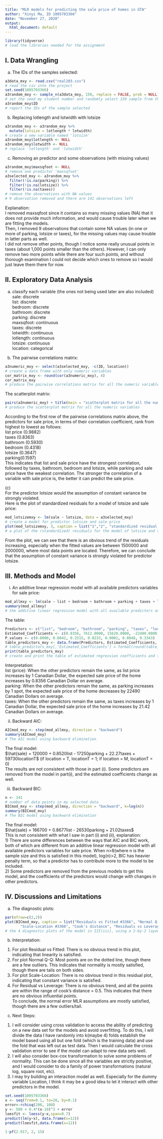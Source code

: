 ```yaml
---
title: "MLR models for predicting the sale price of homes in GTA"
author: "Xinyi Ma, ID 1005703366"
date: "November 27, 2020"
output: 
  html_document: default
---
```


```r
library(tidyverse)
# load the libraries needed for the assignment
```


## I. Data Wrangling
(a) The IDs of the samples selected:
```r
a3data_mxy <- read.csv("real203.csv")
# read the csv into the project
set.seed(1005703366)
a3random_mxy <- sample_n(a3data_mxy, 150, replace = FALSE, prob = NULL)
# set the seed my student number and randomly select 150 sample from the original data set
a3random_mxy$ID
# report the IDs of the sample selected
```

(b) Replacing lotlength and lotwidth with lotsize\
```r
a3random_mxy <- a3random_mxy %>%
  mutate(lotsize = lotlength * lotwidth)
# create a new variable named 'lotsize'
a3random_mxy$lotlength <- NULL
a3random_mxy$lotwidth <- NULL
# replace 'lotlength' and 'lotwidth'
```

(c) Removing an predictor and some observations (with missing values)\
```r
a3random_mxy$maxsqfoot <- NULL
# remove one predictor 'maxsqfoot'
a3selected_mxy <- a3random_mxy %>%
  filter(!is.na(parking)) %>%
  filter(!is.na(lotsize)) %>%
  filter(!is.na(taxes))
# remove the observations with NA values
# 9 observation removed and there are 141 observations left
```

Explanation:\
I removed maxsqfoot since it contains so many missing values (NA) that it does not provide much information, and would cause trouble later when we are fitting the models.\
Then, I removed 9 observations that contain some NA values (in one or more of parking, lotsize or taxes), for the missing values may cause trouble in latter parts as well.\
I did not remove other points, though I notice some really unusual points in taxes (about 1,000 points smaller than the others). However, I can only remove two more points while there are four such points, and without thorough examination I could not decide which ones to remove so I would just leave them there for now.\

## II. Exploratory Data Analysis

(a) classify each variable (the ones not being used later are also included)\
sale: discrete\
list: discrete\
bedroom: discrete\
bathroom: discrete\
parking: discrete\
maxsqfoot: continuous\
taxes: discrete\
lotwidth: continuous\
lotlength: continuous\
lotsize: continuous\
location: categorical\

(b)
The pairwise correlations matrix:\
```r
a3numeric_mxy <- select(a3selected_mxy, -c(ID, location))
# create a data frame with only numeric variables
cor_matrix_mxy <- round(cor(a3numeric_mxy), 4)
cor_matrix_mxy
# produce the pairwise correlations matrix for all the numeric variables
```
The scatterplot matrix:\
```r
pairs(a3numeric_mxy) + title(main = "scatterplot matrix for all the numeric variables #3366")
# produce the scatterplot matrix for all the numeric variables
```
According to the first row of the pairwise correlations matrix above, the predictors for sale price, in terms of their correlation coefficient, rank from highest to lowest as follows:\
list price (0.9882)\
taxes (0.8363)\
bathroom (0.5930)\
bedroom (0.4318)\
lotsize (0.3647)\
parking(0.1597)\
This indicates that list and sale price have the strongest correlation, followed by taxes, bathroom, bedroom and lotsize, while parking and sale price have the weakest correlation. The stronger the correlation of a variable with sale price is, the better it can predict the sale price.\

(c)\
For the predictor lotsize would the assumption of constant variance be strongly violated.\
Here is the plot of standardized residuals for a model of lotsize and sale price:\
```r
mod_lotsizemxy <- lm(sale ~ lotsize, data = a3selected_mxy)
# create a model for predictor lotsize and sale price
plot(mod_lotsizemxy, 3, caption = list("1","2", "standardized residual plot of lotsize # 3366"))
# a plot of the (standardized) residuals for the model of lotsize and sale price
```

From the plot, we can see that there is an obvious trend of the residuals increasing, especially when the fitted values are between 1500000 and 2000000, where most data points are located. Therefore, we can conclude that the assumption of constant variance is strongly violated for predictor lotsize.\


## III. Methods and Model

(i) An additive linear regression model with all available predictors variables for sale price:\
```r
mod_allmxy <- lm(sale ~ list + bedroom + bathroom + parking + taxes + location + lotsize, data = a3selected_mxy)
summary(mod_allmxy)
# the additive linear regression model with all available predictors and the summary of the model
```
The table:\
```r
Predictors <- c("list", "bedroom", "bathroom", "parking", "taxes", "location", "lotsize")
Estimated_Coefficients <- c(0.8356, 7612.0000, 15620.0000, -22490.0000, 21.4200, 70270.0000, 2.1830)
P_values <- c(0.0000, 0.6042, 0.2515, 0.0233, 0.0001, 0.0848, 0.3343)
table_predictors_mxy <- data.frame(Predictors, Estimated_Coefficients, P_values)
# table_predictors_mxy[,'Estimated_Coefficients'] = format(round(table_predictors_mxy[,'Estimated_Coefficients'], 4), nsmall = 4)
print(table_predictors_mxy)
# create and print the table of estimated regression coefficients and the p-values for the corresponding t-tests for these coefficients
```
Interpretation:\
list (price): When the other predictors remain the same, as list price increases by 1 Canadian Dollar, the expected sale price of the home increases by 0.8356 Canadian Dollar on average.\
parking: When the other predictors remain the same, as parking increases by 1 spot, the expected sale price of the home decreases by 22490 Canadian Dollars on average.\
taxes: When the other predictors remain the same, as taxes increases by 1 Canadian Dollar, the expected sale price of the home increases by 21.42 Canadian Dollars on average.\

(ii) Backward AIC:
```r
AICmod_mxy <- step(mod_allmxy, direction = "backward")
summary(AICmod_mxy)
# The AIC model using backward elimination
```
The final model:\
$\hat{sale} = 120000 + 0.8520list - 17250parking + 22.27taxes + 59730locationT$ (if location = T, locationT = 1; if location = M, locationT = 0)\
The results are not consistent with those in part (i). Some predictors are removed from the model in part(i), and the estimated coefficients change as well.\

(iii) Backward BIC:
```r
n <- 141
# number of data points in my selected data
BICmod_mxy <- step(mod_allmxy, direction = "backward", k=log(n))
summary(BICmod_mxy)
# The BIC model using backward elimination
```
The final model:\
$\hat{sale} = 166700 + 0.8677list - 26530parking + 21.02taxes$\
This is not consistent with what I saw in part (i) and (ii), explanation:\
1) There are some differences between the ways that AIC and BIC work, both of which are different from an additive linear regression model with all available predictors variables for sale price. When n>8(where n is the sample size and this is satisfied in this model), log(n)>2, BIC has heavier penalty term, so that a predictor has to contribute more to the model to be included.\
2) Some predictors are removed from the previous models to get this model, and the coefficients of the predictors would change with changes in other predictors.\

## IV. Discussions and Limitations

(a) The diagnostic plots:\
```r
par(mfrow=c(2,2))
plot(BICmod_mxy, caption = list("Residuals vs Fitted #3366", "Normal Q-Q #3366",
       "Scale-Location #3366", "Cook's distance", "Residuals vs Leverage #3366"))
# the 4 diagnostic plots of the model in III(iii), using a 2-by-2 layout, also changing the titles
```
(b) Interpretation:\
1) For plot Residual vs Fitted: There is no obvious trend in this plot, indicating that linearity is satisfied.\
2) For plot Normal Q-Q: Most points are on the dotted line, though there are a few outliers. This indicates that normality is mostly satisfied, though there are tails on both sides.\
3) For plot Scale-Location: There is no obvious trend in this residual plot, indicating that constant variance is satisfied.\
4) For Residual vs Leverage: There is no obvious trend, and all the points are within the range of cook's distance = 0.5. This indicates that there are no obvious influential points.\
To conclude, the  normal error MLR assumptions are mostly satisfied, though there are a few outliers/tail.\

(c) Next Steps:\
1) I will consider using cross validation to access the ability of predicting on a new data set for the models and avoid overfitting. To do this, I will divide the data I have randomly into k(maybe 4) folds establish the model based using all but one fold (which is the training data) and use the fold that was left out as test data. Then I would calculate the cross validation error to see if the model can adapt to new data sets well.\
2) I will also consider box-cox transformation to solve some problems of normality. This can be done since all the variables are strictly positive, and I would consider to do a family of power transformations (natural log, square root, etc).\
3) I may try building an interaction model as well. Especially for the dummy variable Location, I think it may be a good idea to let it interact with other predictors in the model.

```r
set.seed(1005703366)
x <- seq(from=0.1, to=20, by=0.1)
error<-rchisq(200, 100)
y <- 500 + 0.4*(x-10)^3 + error
loesfit <- loess(y~x,span=0.7)
predict(lm(y~x), data.frame(x=12))
predict(loesfit,data.frame(x=12))
```
```r
1-pf(2.917, 2, 15)
```

